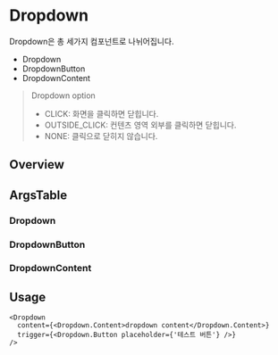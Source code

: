 
<Meta of={DropdownStories} />

# Dropdown

Dropdown은 총 세가지 컴포넌트로 나뉘어집니다.

- Dropdown
- DropdownButton
- DropdownContent

> Dropdown option
> - CLICK: 화면을 클릭하면 닫힙니다.
> - OUTSIDE_CLICK: 컨텐츠 영역 외부를 클릭하면 닫힙니다.
> - NONE: 클릭으로 닫히지 않습니다.

## Overview

<Canvas of={DropdownStories.Playground} />


## ArgsTable

### Dropdown

<ArgsTable of={Dropdown} />

### DropdownButton
<ArgsTable of={DropdownButton} />

### DropdownContent
<ArgsTable of={DropdownContent} />


## Usage

```
<Dropdown
  content={<Dropdown.Content>dropdown content</Dropdown.Content>}
  trigger={<Dropdown.Button placeholder={'테스트 버튼'} />}
/>



